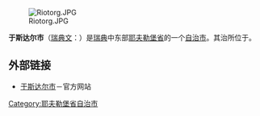{{Infobox Kommun|
name=Ljusdal|
fullname=Ljusdals kommun|
isocode= |
capital={{link-en|于斯达尔|Ljusdal}}|
governor=|
county=[[耶夫勒堡省|耶夫勒堡省]]|
province=[[海尔辛兰|海尔辛兰]]|
arearank=第20名|
area=5,288|
areapercent=x.x|
population_as_of=2005|
populationrank=第121名|
population=19,592|
populationpercent=x.x|
populationdensity=3.7|
coatofarms=[[File:Ljusdal_vapen.svg|100px]]|
map=[[File:Ljusdal_Municipality_in_Gävleborg_County.png|200px]]|
location=61_50_N_16_05_E
}}
[[File:Riotorg.JPG|thumb]]

'''于斯达尔市'''（[[瑞典文|瑞典文]]：{{lang|sv|''Ljusdals kommun''}}）是[[瑞典|瑞典]]中东部[[耶夫勒堡省|耶夫勒堡省]]的一个[[瑞典自治市|自治市]]。其治所位于{{link-en|于斯达尔|Ljusdal}}。

== 外部链接 ==
* [http://www.ljusdal.se/ 于斯达尔市]{{Wayback|url=http://www.ljusdal.se/ |date=20201128160346 }}－官方网站

{{Gävleborg County}}
{{Localities in Ljusdal Municipality}}

[[Category:耶夫勒堡省自治市|Category:耶夫勒堡省自治市]]